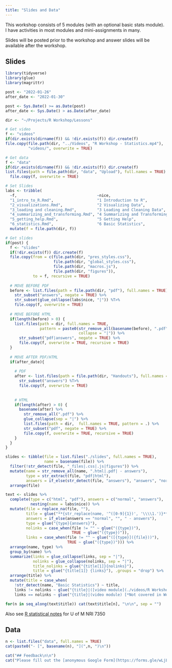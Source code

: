 ```yaml
---
title: "Slides and Data"
---
```


This workshop consists of 5 modules (with an optional basic stats module).
I have activities in most modules and mini-assignments in many. 

Slides will be posted prior to the workshop and answer slides will be available after the workshop.

## Slides

```r
library(tidyverse)
library(glue)
library(magrittr)

post <- "2022-01-26"
after_date <- "2022-01-30"

post <- Sys.Date() >= as.Date(post)
after_date <- Sys.Date() > as.Date(after_date)
```


```r
dir <- "~/Projects/R Workshop/Lessons"

# Get video
f <- "videos"
if(dir.exists(dirname(f)) && !dir.exists(f)) dir.create(f)
file.copy(file.path(dir, "../Videos", "R Workshop - Statistics.mp4"),
          "videos/", overwrite = TRUE)

# Get data
f <- "data"
if(dir.exists(dirname(f)) && !dir.exists(f)) dir.create(f)
list.files(path = file.path(dir, "data", "Upload"), full.names = TRUE) %>%
  file.copy(f, overwrite = TRUE)

# Set Slides
labs <- tribble(
  ~f,                                   ~nice,                                ~answers,
  "1_intro_to_R.Rmd",                   "1 Introduction to R",                 TRUE,
  "2_visualizations.Rmd",               "2 Visualizing Data",                  TRUE,      
  "3_loading and cleaning.Rmd",         "3 Loading and Cleaning Data",         TRUE,
  "4_summarizing_and_transforming.Rmd", "4 Summarizing and Transforming Data", TRUE,
  "5_getting_help.Rmd",                 "5 Getting Help",                      TRUE,
  "6_statistics.Rmd",                   "6 Basic Statistics",                  FALSE) %>%
  mutate(f = file.path(dir, f))

# Get slides
if(post) {
  f <- "slides"
  if(!dir.exists(f)) dir.create(f)
  file.copy(from = c(file.path(dir, "pres_styles.css"), 
                     file.path(dir, "global_styles.css"),
                     file.path(dir, "macros.js"),
                     file.path(dir, "figures")), 
            to = f, recursive = TRUE)
  
  # MOVE BEFORE PDF
  before <- list.files(path = file.path(dir, "pdf"), full.names = TRUE) %>%
    str_subset("answers", negate = TRUE) %>%
    str_subset(glue_collapse(labs$nice, "|")) %T>%
    file.copy(f, overwrite = TRUE)
  
  # MOVE BEFORE HTML
  if(length(before) > 0) {
    list.files(path = dir, full.names = TRUE,
               pattern = paste0(str_remove_all(basename(before), ".pdf"),
                                collapse = "|")) %>%
      str_subset("pdf|answers", negate = TRUE) %>%
      file.copy(f, overwrite = TRUE, recursive = TRUE)
  }
  
  # MOVE AFTER PDF/HTML
  if(after_date){
    
    # PDF
    after <- list.files(path = file.path(dir, "Handouts"), full.names = TRUE) %>%
      str_subset("answers") %T>%
      file.copy(f, overwrite = TRUE)
    
    
    # HTML
    if(length(after) > 0) {
      basename(after) %>% 
        str_remove_all(".pdf") %>%
        glue_collapse(sep = "|") %>%
        list.files(path = dir,  full.names = TRUE, pattern = .) %>%
        str_subset("pdf", negate = TRUE) %>%
        file.copy(f, overwrite = TRUE, recursive = TRUE)
    }
  }
}
```

```r
slides <- tibble(file = list.files("./slides", full.names = TRUE),
                 name = basename(file)) %>%
  filter(!str_detect(file, "_files|.css|.js|figures")) %>%
  mutate(name = str_remove_all(name, ".html|.pdf| - answers"),
         type = str_extract(file, "pdf|html"),
         answers = if_else(str_detect(file, "answers"), "answers", "normal")) %>%
  arrange(file)

text <- slides %>%
  complete(type = c("html", "pdf"), answers = c("normal", "answers"), 
           nesting(name = labs$nice)) %>%
  mutate(file = replace_na(file, ""),
         title = glue("**{str_replace(name, '^([0-9]{1})', '\\\\1.')}**"),
         answers = if_else(answers == "normal", "", " - answers"),
         type = glue("{type}{answers}"),
         nolinks = case_when(file != "" ~ glue("({type})"),
                             TRUE ~ glue("({type})")),
         links = case_when(file != "" ~ glue("([{type}]({file}))"),
                           TRUE ~ glue("({type})"))) %>%
  arrange(name, type) %>%
  group_by(name) %>%
  summarize(links = glue_collapse(links, sep = "|"),
            nolinks = glue_collapse(nolinks, sep = "|"),
            title_nolinks = glue("{title[1]}{nolinks}"),
            title = glue("{title[1]} {links}"), .groups = "drop") %>%
  arrange(title) %>%
  mutate(title = case_when(
    !str_detect(name, "Basic Statistics") ~ title,
    links != nolinks ~ glue("{title}|([video module](./videos/R Workshop - Statistics.mp4)) [*Not covered in Workshop*]"),
    links == nolinks ~ glue("{title}|(video module) [*Not covered in Workshop*]")))
```


```r
for(n in seq_along(text$title)) cat(text$title[n], "\n\n", sep = "")
```

Also see [R statistical notes](https://steffilazerte.ca/NRI_7350/slides.html) for U of M NRI 7350

## Data

```r
n <- list.files("data", full.names = TRUE)
cat(paste0("- [", basename(n), "](",n, ")\n"))
```

```r
cat("## Feedback\n\n")
cat("Please fill out the [anonymous Google Form](https://forms.gle/wLjLEh4a2vphXWKs7) and let me know how it went! (Submissions accepted until Feb 4th)")
```
